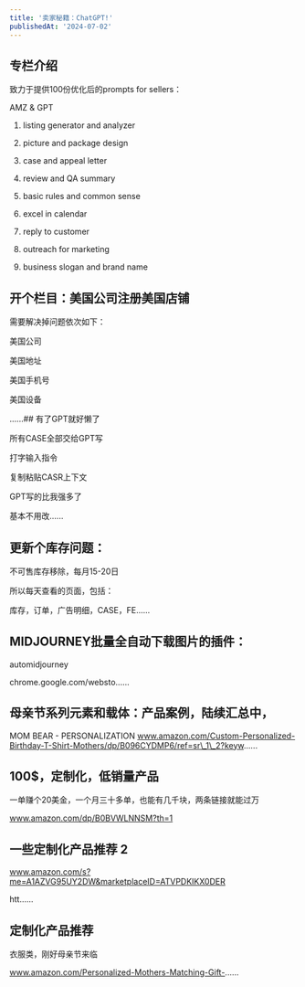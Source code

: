 ```yaml
---
title: '卖家秘籍：ChatGPT!'
publishedAt: '2024-07-02'
---
```


## 专栏介绍

致力于提供100份优化后的prompts for sellers：

AMZ & GPT

1. listing generator and analyzer

2. picture and package design

3. case and appeal letter

4. review and QA summary

5. basic rules and common sense

6. excel in calendar

7. reply to customer

8. outreach for marketing

9. business slogan and brand name



## 开个栏目：美国公司注册美国店铺

需要解决掉问题依次如下：

美国公司

美国地址

美国手机号

美国设备

......## 有了GPT就好懒了

所有CASE全部交给GPT写

打字输入指令

复制粘贴CASR上下文

GPT写的比我强多了

基本不用改......

## 更新个库存问题：

不可售库存移除，每月15-20日

所以每天查看的页面，包括：

库存，订单，广告明细，CASE，FE......

## MIDJOURNEY批量全自动下载图片的插件：

automidjourney

chrome.google.com/websto......

## 母亲节系列元素和载体：产品案例，陆续汇总中，

MOM BEAR - PERSONALIZATION
www.amazon.com/Custom-Personalized-Birthday-T-Shirt-Mothers/dp/B096CYDMP6/ref=sr\_1\_2?keyw......

## 100$，定制化，低销量产品
一单赚个20美金，一个月三十多单，也能有几千块，两条链接就能过万

www.amazon.com/dp/B0BVWLNNSM?th=1


## 一些定制化产品推荐 2
www.amazon.com/s?me=A1AZVG95UY2DW&marketplaceID=ATVPDKIKX0DER

htt......

## 定制化产品推荐
衣服类，刚好母亲节来临

www.amazon.com/Personalized-Mothers-Matching-Gift-......


